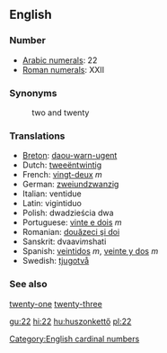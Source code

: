 ==English==

=== Number ===

*[[w:Arabic Numerals|Arabic numerals]]: 22
*[[w:Roman numerals|Roman numerals]]: XXII

=== Synonyms ===
:two and twenty

=== Translations ===

*[[Breton]]: [[daou-warn-ugent]]
*Dutch: [[tweeëntwintig]]
*French: [[vingt-deux]] ''m''
*German: [[zweiundzwanzig]]
*Italian: ventidue
*Latin: vigintiduo
*Polish: dwadzieścia dwa
*Portuguese: [[vinte e dois]] ''m''
*Romanian: [[douăzeci şi doi]]
*Sanskrit: dvaavi''m''shati
*Spanish: [[veintidos]] ''m'', [[veinte y dos]] ''m''
*Swedish: [[tjugotvå]]

=== See also ===

[[twenty-one]] [[twenty-three]]

[[Category:English cardinal numbers]]

[[gu:22]]
[[hi:22]]
[[hu:huszonkettő]]
[[pl:22]]